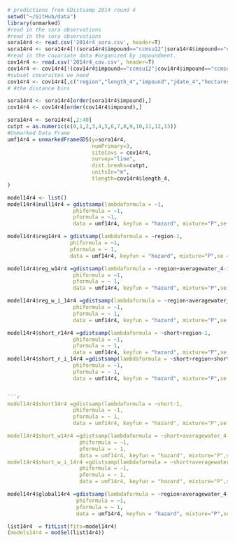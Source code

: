 ```r
# predictions from GDistsamp 2014 round 4
setwd("~/GitHub/data")
library(unmarked)
#read in the sora observations
#read in the sora observations
sora14r4 <- read.csv('2014r4_sora.csv', header=T)
sora14r4 <- sora14r4[!(sora14r4$impound=="ccmsu12"|sora14r4$impound=="ccmsu2"|sora14r4$impound=="ccmsu1"|sora14r4$impound=="ts2a"|sora14r4$impound=="ts4a"|sora14r4$impound=="ts6a"|sora14r4$impound=="ts8a"|sora14r4$impound=="kt2"|sora14r4$impound=="kt5"|sora14r4$impound=="kt5"|sora14r4$impound=="kt6"|sora14r4$impound=="kt9"|sora14r4$impound=="pool2"|sora14r4$impound=="pool2w"|sora14r4$impound=="pool3w"|sora14r4$impound=="m10"|sora14r4$impound=="m11"|sora14r4$impound=="m13"),]
#read in the covariate data #organized by impoundment.
cov14r4 <- read.csv('2014r4_cov.csv', header=T)
cov14r4 <- cov14r4[!(cov14r4$impound=="ccmsu12"|cov14r4$impound=="ccmsu2"|cov14r4$impound=="ccmsu1"|cov14r4$impound=="ts2a"|cov14r4$impound=="ts4a"|cov14r4$impound=="ts6a"|cov14r4$impound=="ts8a"|cov14r4$impound=="kt2"|cov14r4$impound=="kt5"|cov14r4$impound=="kt5"|cov14r4$impound=="kt6"|cov14r4$impound=="kt9"|cov14r4$impound=="pool2"|cov14r4$impound=="pool2w"|cov14r4$impound=="pool3w"|cov14r4$impound=="m10"|cov14r4$impound=="m11"|cov14r4$impound=="m13"),]
#subset covaraites we need
cov14r4 <- cov14r4[,c("region","length_4","impound","jdate_4","hectares","area", "treat","pe","int","short","averagewater_4")]
# #the distance bins

sora14r4 <- sora14r4[order(sora14r4$impound),]
cov14r4 <- cov14r4[order(cov14r4$impound),]

sora14r4 <- sora14r4[,2:40]
cutpt = as.numeric(c(0,1,2,3,4,5,6,7,8,9,10,11,12,13)) 
#Unmarked Data Frame
umf14r4 = unmarkedFrameGDS(y=sora14r4, 
                           numPrimary=3,
                           siteCovs = cov14r4,
                           survey="line", 
                           dist.breaks=cutpt,  
                           unitsIn="m", 
                           tlength=cov14r4$length_4,
)

```
```r
model14r4 <- list()
model14r4$null14r4 = gdistsamp(lambdaformula = ~1, 
                     phiformula = ~1, 
                     pformula = ~1,
                     data = umf14r4, keyfun = "hazard", mixture="P",se = T, output="abund")

model14r4$reg14r4 = gdistsamp(lambdaformula = ~region-1, 
                    phiformula = ~1, 
                    pformula = ~ 1,
                    data = umf14r4, keyfun = "hazard", mixture="P",se = T, output="abund")
```
```r


model14r4$reg_w14r4 =gdistsamp(lambdaformula = ~region+averagewater_4-1, 
                     phiformula = ~1, 
                     pformula = ~ 1,
                     data = umf14r4, keyfun = "hazard", mixture="P",se = T, output="abund")

model14r4$reg_w_i_14r4 =gdistsamp(lambdaformula = ~region+averagewater_4+region*averagewater_4-1, 
                     phiformula = ~1, 
                     pformula = ~ 1,
                     data = umf14r4, keyfun = "hazard", mixture="P",se = T, output="abund")
```
```r
model14r4$short_r14r4 =gdistsamp(lambdaformula = ~short+region-1, 
                     phiformula = ~1, 
                     pformula = ~ 1,
                     data = umf14r4, keyfun = "hazard", mixture="P",se = T, output="abund")
model14r4$short_r_i_14r4 =gdistsamp(lambdaformula = ~short+region+short*region-1, 
                     phiformula = ~1, 
                     pformula = ~ 1,
                     data = umf14r4, keyfun = "hazard", mixture="P",se = T, output="abund")


```r
model14r4$short14r4 =gdistsamp(lambdaformula = ~short-1, 
                     phiformula = ~1, 
                     pformula = ~ 1,
                     data = umf14r4, keyfun = "hazard", mixture="P",se = T, output="abund")

model14r4$short_w14r4 =gdistsamp(lambdaformula = ~short+averagewater_4-1, 
                       phiformula = ~1, 
                       pformula = ~ 1,
                       data = umf14r4, keyfun = "hazard", mixture="P",se = T, output="abund")
model14r4$short_w_i_14r4 =gdistsamp(lambdaformula = ~short+averagewater_4+short*averagewater_4-1, 
                       phiformula = ~1, 
                       pformula = ~ 1,
                       data = umf14r4, keyfun = "hazard", mixture="P",se = T, output="abund")
```
```r
model14r4$global14r4 =gdistsamp(lambdaformula = ~region+averagewater_4+short+region*averagewater_4+averagewater_4*short+region*short+region*averagewater_4*short-1, 
                      phiformula = ~1, 
                      pformula = ~ 1,
                      data = umf14r4, keyfun = "hazard", mixture="P",se = T, output="abund")

```
```r
list14r4  = fitList(fits=model14r4)
(models14r4 = modSel(list14r4))

```